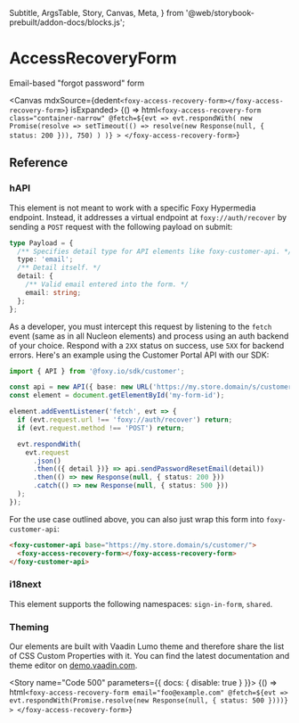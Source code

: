 
  Subtitle,
  ArgsTable,
  Story,
  Canvas,
  Meta,
} from '@web/storybook-prebuilt/addon-docs/blocks.js';


<Meta title="Forms / AccessRecoveryForm" />

# AccessRecoveryForm

<Subtitle>Email-based "forgot password" form</Subtitle>

<Canvas mdxSource={dedent`<foxy-access-recovery-form></foxy-access-recovery-form>`} isExpanded>
  <Story name="Playground">
    {() => html`
      <foxy-access-recovery-form
        class="container-narrow"
        @fetch=${evt =>
          evt.respondWith(
            new Promise(resolve =>
              setTimeout(() => resolve(new Response(null, { status: 200 })), 750)
            )
          )}
      >
      </foxy-access-recovery-form>
    `}
  </Story>
</Canvas>

## Reference

<ArgsTable of="foxy-access-recovery-form" />

### hAPI

This element is not meant to work with a specific Foxy Hypermedia endpoint. Instead, it addresses a virtual endpoint at `foxy://auth/recover` by sending a `POST` request with the following payload on submit:

```ts
type Payload = {
  /** Specifies detail type for API elements like foxy-customer-api. */
  type: 'email';
  /** Detail itself. */
  detail: {
    /** Valid email entered into the form. */
    email: string;
  };
};
```

As a developer, you must intercept this request by listening to the `fetch` event (same as in all Nucleon elements) and process using an auth backend of your choice. Respond with a `2XX` status on success, use `5XX` for backend errors. Here's an example using the Customer Portal API with our SDK:

```ts
import { API } from '@foxy.io/sdk/customer';

const api = new API({ base: new URL('https://my.store.domain/s/customer') });
const element = document.getElementById('my-form-id');

element.addEventListener('fetch', evt => {
  if (evt.request.url !== 'foxy://auth/recover') return;
  if (evt.request.method !== 'POST') return;

  evt.respondWith(
    evt.request
      .json()
      .then(({ detail })} => api.sendPasswordResetEmail(detail))
      .then(() => new Response(null, { status: 200 }))
      .catch(() => new Response(null, { status: 500 }))
  );
});
```

For the use case outlined above, you can also just wrap this form into `foxy-customer-api`:

```html
<foxy-customer-api base="https://my.store.domain/s/customer/">
  <foxy-access-recovery-form></foxy-access-recovery-form>
</foxy-customer-api>
```

### i18next

This element supports the following namespaces: `sign-in-form`, `shared`.

### Theming

Our elements are built with Vaadin Lumo theme and therefore share the list of CSS Custom Properties with it. You can find the latest documentation and theme editor on [demo.vaadin.com](https://demo.vaadin.com/lumo-editor/).

<Story name="Code 500" parameters={{ docs: { disable: true } }}>
  {() => html`
    <foxy-access-recovery-form
      email="foo@example.com"
      @fetch=${evt => evt.respondWith(Promise.resolve(new Response(null, { status: 500 })))}
    >
    </foxy-access-recovery-form>
  `}
</Story>
